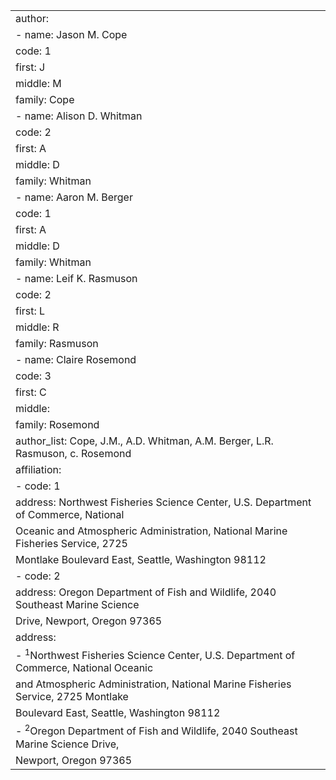 ---
author:
  - name: Jason M. Cope
    code: 1
    first: J
    middle: M
    family: Cope
  - name: Alison D. Whitman
    code: 2
    first: A
    middle: D
    family: Whitman
  - name: Aaron M. Berger
    code: 1
    first: A
    middle: D
    family: Whitman
  - name: Leif K. Rasmuson
    code: 2
    first: L
    middle: R
    family: Rasmuson
  - name: Claire Rosemond
    code: 3
    first: C
    middle: 
    family: Rosemond
author_list: Cope, J.M., A.D. Whitman, A.M. Berger, L.R. Rasmuson, c. Rosemond
affiliation:
  - code: 1
    address: Northwest Fisheries Science Center, U.S. Department of Commerce, National
      Oceanic and Atmospheric Administration, National Marine Fisheries Service, 2725
      Montlake Boulevard East, Seattle, Washington 98112
  - code: 2
    address: Oregon Department of Fish and Wildlife, 2040 Southeast Marine Science
      Drive, Newport, Oregon 97365
address:
  - ^1^Northwest Fisheries Science Center, U.S. Department of Commerce, National Oceanic
    and Atmospheric Administration, National Marine Fisheries Service, 2725 Montlake
    Boulevard East, Seattle, Washington 98112
  - ^2^Oregon Department of Fish and Wildlife, 2040 Southeast Marine Science Drive,
    Newport, Oregon 97365
---